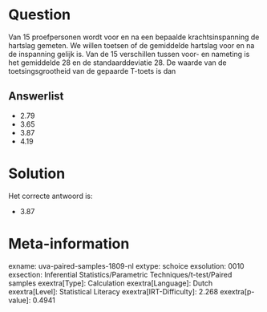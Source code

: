 Question
========

Van 15 proefpersonen wordt voor en na een bepaalde krachtsinspanning de
hartslag gemeten. We willen toetsen of de gemiddelde hartslag voor en na
de inspanning gelijk is. Van de 15 verschillen tussen voor- en nameting
is het gemiddelde 28 en de standaarddeviatie 28. De waarde van de
toetsingsgrootheid van de gepaarde T-toets is dan

Answerlist
----------

* 2.79
* 3.65
* 3.87
* 4.19

Solution
========

Het correcte antwoord is: 

* 3.87

Meta-information
================
exname: uva-paired-samples-1809-nl
extype: schoice
exsolution: 0010
exsection: Inferential Statistics/Parametric Techniques/t-test/Paired samples
exextra[Type]: Calculation
exextra[Language]: Dutch
exextra[Level]: Statistical Literacy
exextra[IRT-Difficulty]: 2.268
exextra[p-value]: 0.4941
